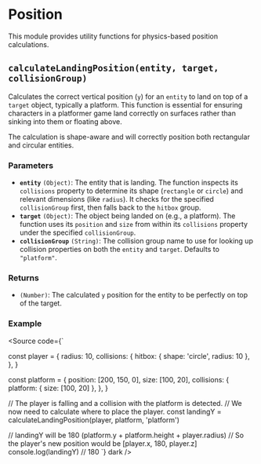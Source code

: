 
<Meta title="Utils/Physics/Position" />

# Position

This module provides utility functions for physics-based position calculations.

## `calculateLandingPosition(entity, target, collisionGroup)`

Calculates the correct vertical position (`y`) for an `entity` to land on top of a `target` object, typically a platform. This function is essential for ensuring characters in a platformer game land correctly on surfaces rather than sinking into them or floating above.

The calculation is shape-aware and will correctly position both rectangular and circular entities.

### Parameters

-   **`entity`** `(Object)`: The entity that is landing. The function inspects its `collisions` property to determine its shape (`rectangle` or `circle`) and relevant dimensions (like `radius`). It checks for the specified `collisionGroup` first, then falls back to the `hitbox` group.
-   **`target`** `(Object)`: The object being landed on (e.g., a platform). The function uses its `position` and `size` from within its `collisions` property under the specified `collisionGroup`.
-   **`collisionGroup`** `(String)`: The collision group name to use for looking up collision properties on both the `entity` and `target`. Defaults to `"platform"`.

### Returns

-   `(Number)`: The calculated `y` position for the entity to be perfectly on top of the target.

### Example

<Source
  code={`

const player = {
  radius: 10,
  collisions: {
    hitbox: { shape: 'circle', radius: 10 },
  },
}

const platform = {
  position: [200, 150, 0],
  size: [100, 20],
  collisions: {
    platform: { size: [100, 20] },
  },
}

// The player is falling and a collision with the platform is detected.
// We now need to calculate where to place the player.
const landingY = calculateLandingPosition(player, platform, 'platform')

// landingY will be 180 (platform.y + platform.height + player.radius)
// So the player's new position would be [player.x, 180, player.z]
console.log(landingY) // 180
`}
dark
/>

